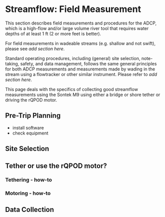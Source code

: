 # Streamflow: Field Measurement

This section describes field measurements and procedures for the ADCP, which is a high-flow and/or large volume river tool that requires water depths of at least 1 ft (2 or more feet is better).

For field measurements in wadeable streams (e.g. shallow and not swift), please see *add section here*.

Standard operating procedures, including (general) site selection, note-taking, safety, and data management, follows the same general principles for both ADCP measurements and measurements made by wading in the stream using a flowtracker or other similar instrument. Please refer to *add section here*.

This page deals with the specifics of collecting good streamflow measurements using the Sontek M9 using either a bridge or shore tether or driving the rQPOD motor.

## Pre-Trip Planning

-   install software
-   check equipment

## Site Selection

## Tether or use the rQPOD motor?

### Tethering - how-to

### Motoring - how-to

## Data Collection

